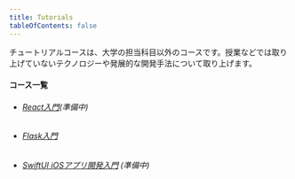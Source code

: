 ```yaml
---
title: Tutorials
tableOfContents: false
---
```


チュートリアルコースは、大学の担当科目以外のコースです。授業などでは取り上げていないテクノロジーや発展的な開発手法について取り上げます。

#### コース一覧

- ###### [React入門]()(準備中)
- ###### [Flask入門](./flask/)
- ###### [SwiftUI iOSアプリ開発入門](./swift/) (準備中)

